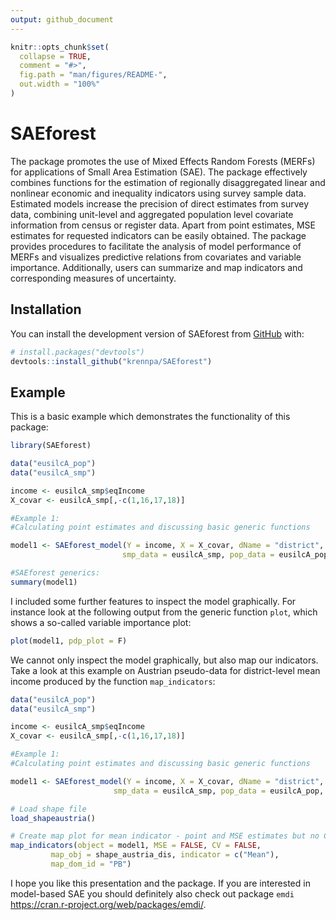 ```yaml
---
output: github_document
---
```


<!-- README.md is generated from README.Rmd. Please edit that file -->

```r
knitr::opts_chunk$set(
  collapse = TRUE,
  comment = "#>",
  fig.path = "man/figures/README-",
  out.width = "100%"
)
```

# SAEforest

<!-- badges: start -->
<!-- badges: end -->

The package \pkg{SAEforest} promotes the use of Mixed Effects Random Forests (MERFs) for applications of Small Area Estimation (SAE). The package effectively combines functions for the estimation of regionally disaggregated linear and nonlinear economic and inequality indicators using survey sample data. Estimated models increase the precision of direct estimates from survey data, combining unit-level and aggregated population level covariate information from census or register data. Apart from point estimates, MSE estimates for requested indicators can be easily obtained. The package provides procedures to facilitate the analysis of model performance of MERFs and visualizes predictive relations from covariates and variable importance. Additionally, users can summarize and map indicators and corresponding measures of uncertainty.

## Installation

You can install the development version of SAEforest from [GitHub](https://github.com/krennpa) with:

``` r
# install.packages("devtools")
devtools::install_github("krennpa/SAEforest")
```

## Example

This is a basic example which demonstrates the functionality of this package:

```r
library(SAEforest)

data("eusilcA_pop")
data("eusilcA_smp")

income <- eusilcA_smp$eqIncome
X_covar <- eusilcA_smp[,-c(1,16,17,18)]

#Example 1:
#Calculating point estimates and discussing basic generic functions

model1 <- SAEforest_model(Y = income, X = X_covar, dName = "district",
                         smp_data = eusilcA_smp, pop_data = eusilcA_pop)

#SAEforest generics:
summary(model1)
```

I included some further features to inspect the model graphically. For instance look at the following output from the generic function `plot`, which shows a so-called variable importance plot:
```r
plot(model1, pdp_plot = F)
```

We cannot only inspect the model graphically, but also map our indicators. Take a look at this example on Austrian pseudo-data for district-level mean income produced by the function `map_indicators`:
```r
data("eusilcA_pop")
data("eusilcA_smp")

income <- eusilcA_smp$eqIncome
X_covar <- eusilcA_smp[,-c(1,16,17,18)]

#Example 1:
#Calculating point estimates and discussing basic generic functions

model1 <- SAEforest_model(Y = income, X = X_covar, dName = "district",
                       smp_data = eusilcA_smp, pop_data = eusilcA_pop, num.trees=200)

# Load shape file
load_shapeaustria()

# Create map plot for mean indicator - point and MSE estimates but no CV
map_indicators(object = model1, MSE = FALSE, CV = FALSE,
         map_obj = shape_austria_dis, indicator = c("Mean"),
         map_dom_id = "PB")
```

I hope you like this presentation and the package. If you are interested in model-based SAE you should definitely also check out package `emdi` <https://cran.r-project.org/web/packages/emdi/>.
